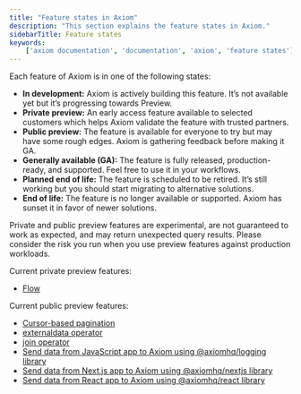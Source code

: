 ```yaml
---
title: "Feature states in Axiom"
description: "This section explains the feature states in Axiom."
sidebarTitle: Feature states
keywords:
    ['axiom documentation', 'documentation', 'axiom', 'feature states']
---
```


Each feature of Axiom is in one of the following states:

- **In development:** Axiom is actively building this feature. It’s not available yet but it’s progressing towards Preview.
- **Private preview:** An early access feature available to selected customers which helps Axiom validate the feature with trusted partners.
- **Public preview:** The feature is available for everyone to try but may have some rough edges. Axiom is gathering feedback before making it GA.
- **Generally available (GA):** The feature is fully released, production-ready, and supported. Feel free to use it in your workflows.
- **Planned end of life:** The feature is scheduled to be retired. It’s still working but you should start migrating to alternative solutions.
- **End of life:** The feature is no longer available or supported. Axiom has sunset it in favor of newer solutions.

<Warning>
Private and public preview features are experimental, are not guaranteed to work as expected, and may return unexpected query results. Please consider the risk you run when you use preview features against production workloads.
</Warning>

Current private preview features:

- [Flow](/process-data/introduction)

Current public preview features:
- [Cursor-based pagination](/restapi/pagination)
- [externaldata operator](/apl/tabular-operators/externaldata-operator)
- [join operator](/apl/tabular-operators/join-operator)
- [Send data from JavaScript app to Axiom using @axiomhq/logging library](/guides/javascript)
- [Send data from Next.js app to Axiom using @axiomhq/nextjs library](/send-data/nextjs)
- [Send data from React app to Axiom using @axiomhq/react library](/send-data/react)